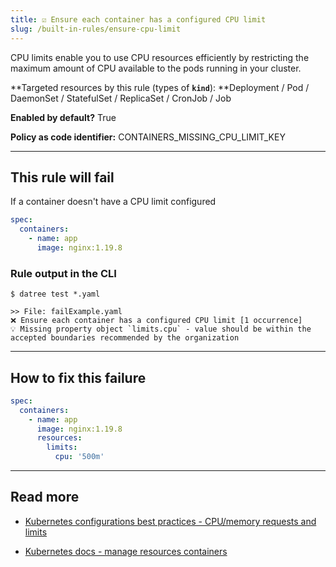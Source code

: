 ```yaml
---
title: ☑️ Ensure each container has a configured CPU limit
slug: /built-in-rules/ensure-cpu-limit
---
```


CPU limits enable you to use CPU resources efficiently by restricting the maximum amount of CPU available to the pods running in your cluster.

**Targeted resources by this rule (types of **`kind`**): **Deployment / Pod / DaemonSet / StatefulSet / ReplicaSet / CronJob / Job

**Enabled by default?** True

**Policy as code identifier:** CONTAINERS_MISSING_CPU_LIMIT_KEY

---

## This rule will fail

If a container doesn't have a CPU limit configured

```yaml
spec:
  containers:
    - name: app
      image: nginx:1.19.8
```

### Rule output in the CLI

```none
$ datree test *.yaml

>> File: failExample.yaml
❌ Ensure each container has a configured CPU limit [1 occurrence]
💡 Missing property object `limits.cpu` - value should be within the accepted boundaries recommended by the organization
```

---

## How to fix this failure

```yaml
spec:
  containers:
    - name: app
      image: nginx:1.19.8
      resources:
        limits:
          cpu: '500m'
```

---

## Read more

- [Kubernetes configurations best practices - CPU/memory requests and limits](https://www.datree.io/resources/kubernetes-configurations-best-practices#anchor8)

- [Kubernetes docs - manage resources containers](https://kubernetes.io/docs/concepts/configuration/manage-resources-containers/)

